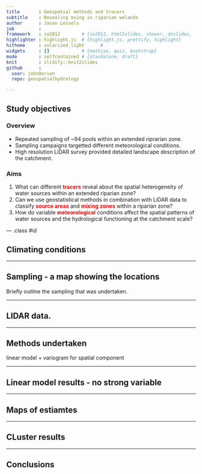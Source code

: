 ```yaml
---
title       : Geospatial methods and tracers
subtitle    : Revealing mxing in riparian welands
author      : Jason Lessels
job         : 
framework   : io2012        # {io2012, html5slides, shower, dzslides, ...}
highlighter : highlight.js  # {highlight.js, prettify, highlight}
hitheme     : solarized_light      # 
widgets     : []            # {mathjax, quiz, bootstrap}
mode        : selfcontained # {standalone, draft}
knit        : slidify::knit2slides
github      :
  user: johnDorian
  repo: geospatialhydrology

---
```

<!-- Limit image width and height -->
<style type='text/css'>
img {
    max-height: 560px;
    max-width: 964px;
}
strong {
  font-weight: bold;
  color: red;
}
em {
  font-style: italic
}
</style>

<!-- Center image on slide -->
<script src="http://ajax.aspnetcdn.com/ajax/jQuery/jquery-1.7.min.js"></script>
<script type='text/javascript'>
$(function() {
    $("p:has(img)").addClass('centered');
});
</script>


## Study objectives

### Overview
* Repeated sampling of ~94 pools within an extended riprarian zone. 
* Sampling campaigns targetted different meteorological conditions.
* High resolution LiDAR survey provided detailed landscape description of the catchment.


### Aims
1.  What can different **tracers** reveal about the spatial heterogeneity of water sources within an extended riparian zone?
2. Can we use geostatistical methods in combination with LiDAR data to classify **source areas** and **mixing zones** within a riparian zone?
3.	How do variable **meteorological** conditions affect the spatial patterns of water sources and the hydrological functioning at the catchment scale? 


--- .class #id 

## Climating conditions




<object type="image/svg+xml" data="https://raw.githubusercontent.com/johnDorian/geospatialhydrology/gh-pages/figs/timeseries_moded.svg" width="100%" height="100%">
   <param name="src" value="https://raw.githubusercontent.com/johnDorian/geospatialhydrology/gh-pages/figs/timeseries_moded.svg" />
   <param name="wmode" value="transparent" />
  </object>
---

## Sampling - a map showing the locations

Briefly outilne the sampling that was undertaken.

---

## LIDAR data. 

---

## Methods undertaken
linear model + variogram for spatial component

---

## Linear model results - no strong variable

---

## Maps of estiamtes

---

## CLuster results

---

## Conclusions




